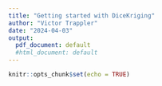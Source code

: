 ```yaml
---
title: "Getting started with DiceKriging"
author: "Victor Trappler"
date: "2024-04-03"
output: 
  pdf_document: default
  #html_document: default
---
```


```r
knitr::opts_chunk$set(echo = TRUE)
```


